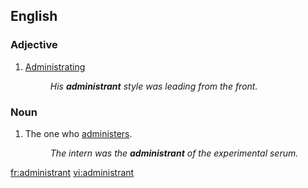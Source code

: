 ==English==

===Adjective===
{{en-adj|-}}

# [[administrating|Administrating]]
#:''His '''administrant''' style was leading from the front.''

===Noun===
{{en-noun}}

# The one who [[administer]]s.
#:''The intern was the '''administrant''' of the experimental serum.''

[[fr:administrant]]
[[vi:administrant]]